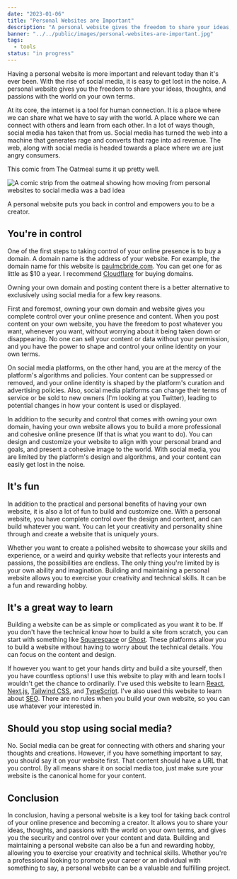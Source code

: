 ```yaml
---
date: "2023-01-06"
title: "Personal Websites are Important"
description: "A personal website gives the freedom to share your ideas, thoughts, and passions with the world on your own terms."
banner: "../../public/images/personal-websites-are-important.jpg"
tags:
  - tools
status: "in progress"
---
```


Having a personal website is more important and relevant today than it's ever been. With the rise of social media, it is easy to get lost in the noise. A personal website gives you the freedom to share your ideas, thoughts, and passions with the world on your own terms.

At its core, the internet is a tool for human connection. It is a place where we can share what we have to say with the world. A place where we can connect with others and learn from each other. In a lot of ways though, social media has taken that from us. Social media has turned the web into a machine that generates rage and converts that rage into ad revenue. The web, along with social media is headed towards a place where we are just angry consumers.

This comic from The Oatmeal sums it up pretty well.

![A comic strip from the oatmeal showing how moving from personal websites to social media was a bad idea](/images/reaching-people-on-the-internet.png)

A personal website puts you back in control and empowers you to be a creator.

## You're in control

One of the first steps to taking control of your online presence is to buy a domain. A domain name is the address of your website. For example, the domain name for this website is [paulmcbride.com](https://paulmcbride.com). You can get one for as little as $10 a year. I recommend [Cloudflare](https://www.cloudflare.com/) for buying domains.

Owning your own domain and posting content there is a better alternative to exclusively using social media for a few key reasons.

First and foremost, owning your own domain and website gives you complete control over your online presence and content. When you post content on your own website, you have the freedom to post whatever you want, whenever you want, without worrying about it being taken down or disappearing. No one can sell your content or data without your permission, and you have the power to shape and control your online identity on your own terms.

On social media platforms, on the other hand, you are at the mercy of the platform's algorithms and policies. Your content can be suppressed or removed, and your online identity is shaped by the platform's curation and advertising policies. Also, social media platforms can change their terms of service or be sold to new owners (I'm looking at you Twitter), leading to potential changes in how your content is used or displayed.

In addition to the security and control that comes with owning your own domain, having your own website allows you to build a more professional and cohesive online presence (If that is what you want to do). You can design and customize your website to align with your personal brand and goals, and present a cohesive image to the world. With social media, you are limited by the platform's design and algorithms, and your content can easily get lost in the noise.

## It's fun

In addition to the practical and personal benefits of having your own website, it is also a lot of fun to build and customize one. With a personal website, you have complete control over the design and content, and can build whatever you want. You can let your creativity and personality shine through and create a website that is uniquely yours.

Whether you want to create a polished website to showcase your skills and experience, or a weird and quirky website that reflects your interests and passions, the possibilities are endless. The only thing you're limited by is your own ability and imagination. Building and maintaining a personal website allows you to exercise your creativity and technical skills. It can be a fun and rewarding hobby.

## It's a great way to learn

Building a website can be as simple or complicated as you want it to be. If you don't have the technical know how to build a site from scratch, you can start with something like [Squarespace](https://www.squarespace.com/) or [Ghost](https://ghost.org/). These platforms allow you to build a website without having to worry about the technical details. You can focus on the content and design.

If however you want to get your hands dirty and build a site yourself, then you have countless options! I use this website to play with and learn tools I wouldn't get the chance to ordinarily. I've used this website to learn [React](https://reactjs.org/), [Next.js](https://nextjs.org/), [Tailwind CSS](https://tailwindcss.com/), and [TypeScript](https://www.typescriptlang.org/). I've also used this website to learn about [SEO](https://en.wikipedia.org/wiki/Search_engine_optimization). There are no rules when you build your own website, so you can use whatever your interested in.

## Should you stop using social media?

No. Social media can be great for connecting with others and sharing your thoughts and creations. However, if you have something important to say, you should say it on your website first. That content should have a URL that you control. By all means share it on social media too, just make sure your website is the canonical home for your content.

## Conclusion

In conclusion, having a personal website is a key tool for taking back control of your online presence and becoming a creator. It allows you to share your ideas, thoughts, and passions with the world on your own terms, and gives you the security and control over your content and data. Building and maintaining a personal website can also be a fun and rewarding hobby, allowing you to exercise your creativity and technical skills. Whether you're a professional looking to promote your career or an individual with something to say, a personal website can be a valuable and fulfilling project.
